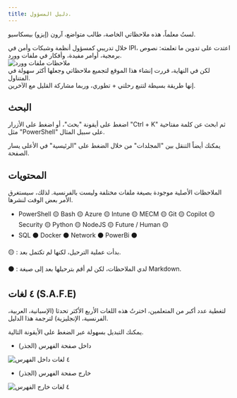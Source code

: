 ---
title: دليل المسؤول.
---

<Callout type="warn">
لستُ معلماً، هذه ملاحظاتي الخاصة، طالب متواضع، آرون (إيزو) بيسكاسيو.
</Callout>

خلال تدريبي كمسؤول أنظمة وشبكات وأمن في IPI، اعتدت على تدوين ما تعلمته: نصوص برمجية، أوامر مفيدة، وأفكار في ملفات وورد.  
![ملاحظات ملفات وورد](/images/word.png)  
لكن في النهاية، قررت إنشاء هذا الموقع لتجميع ملاحظاتي وجعلها أكثر سهولة في المتناول.  
إنها طريقة بسيطة لتتبع رحلتي + تطوري، وربما مشاركة القليل مع الآخرين.

## البحث 

اضغط على أيقونة "بحث"، أو اضغط على الأزرار "Ctrl + K" ثم ابحث عن كلمة مفتاحية مثل "PowerShell" على سبيل المثال.  

يمكنك أيضاً التنقل بين "المجلدات" من خلال الضغط على "الرئيسية" في الأعلى يسار الصفحة.  

## المحتويات
الملاحظات الأصلية موجودة بصيغة ملفات مختلفة وليست بالفرنسية. لذلك، سيستغرق الأمر بعض الوقت لنشرها.
- PowerShell 🟡
Bash 🟡
Azure 🟡
Intune 🟡
MECM 🟡
Git 🟡
Copilot 🟡
Security 🟡
Python 🟡
NodeJS 🟡
Future / Human 🟡
- SQL ⚫
Docker ⚫
Network ⚫
PowerBi ⚫

<Callout type="tip">
🟡 : بدأت عملية الترحيل، لكنها لم تكتمل بعد.  

⚫ : لدي الملاحظات، لكن لم أقم بترحيلها بعد إلى صيغة Markdown.  
</Callout>

## ٤ لغات (S.A.F.E)

لتغطية عدد أكبر من المتعلمين، اخترتُ هذه اللغات الأربع الأكثر تحدثا (الإسبانية، العربية، الفرنسية، الإنجليزية) لترجمة هذا الدليل.  

يمكنك التبديل بسهولة عبر الضغط على الأيقونة التالية.  

- داخل صفحة الفهرس (الجذر)  

![٤ لغات داخل الفهرس](/images/4languages_inside_index.png)  

- خارج صفحة الفهرس (الجذر)  

![٤ لغات خارج الفهرس](/images/4languages_outside_index.png)  

<LearningCycle lang="ar" />
<CultureCycle lang="ar" />
